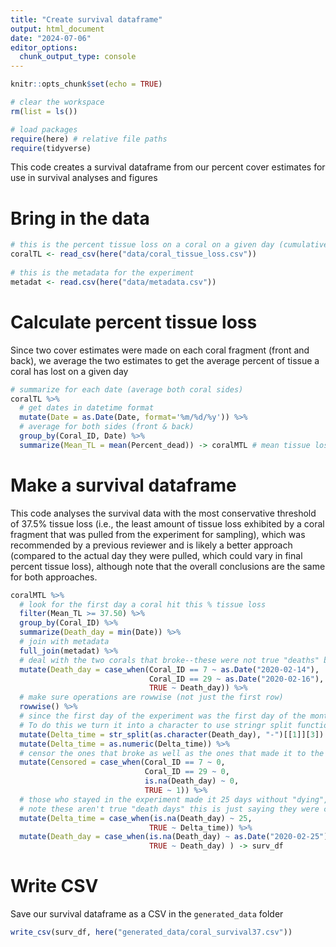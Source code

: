 ```yaml
---
title: "Create survival dataframe"
output: html_document
date: "2024-07-06"
editor_options: 
  chunk_output_type: console
---
```


```r
knitr::opts_chunk$set(echo = TRUE)

# clear the workspace
rm(list = ls())

# load packages
require(here) # relative file paths
require(tidyverse)
```

This code creates a survival dataframe from our percent cover estimates for use in survival analyses and figures

# Bring in the data

```r
# this is the percent tissue loss on a coral on a given day (cumulative, estimated visually from photos)
coralTL <- read_csv(here("data/coral_tissue_loss.csv"))
  
# this is the metadata for the experiment
metadat <- read.csv(here("data/metadata.csv")) 
```

# Calculate percent tissue loss

Since two cover estimates were made on each coral fragment (front and back), we average the two estimates to get the average percent of tissue a coral has lost on a given day

```r
# summarize for each date (average both coral sides)
coralTL %>% 
  # get dates in datetime format
  mutate(Date = as.Date(Date, format='%m/%d/%y')) %>% 
  # average for both sides (front & back)
  group_by(Coral_ID, Date) %>% 
  summarize(Mean_TL = mean(Percent_dead)) -> coralMTL # mean tissue loss
```

# Make a survival dataframe 

This code analyses the survival data with the most conservative threshold of 37.5% tissue loss (i.e., the least amount of tissue loss exhibited by a coral fragment that was pulled from the experiment for sampling), which was recommended by a previous reviewer and is likely a better approach (compared to the actual day they were pulled, which could vary in final percent tissue loss), although note that the overall conclusions are the same for both approaches.

```r
coralMTL %>% 
  # look for the first day a coral hit this % tissue loss
  filter(Mean_TL >= 37.50) %>% 
  group_by(Coral_ID) %>% 
  summarize(Death_day = min(Date)) %>% 
  # join with metadata
  full_join(metadat) %>% 
  # deal with the two corals that broke--these were not true "deaths" but they were removed from the experiment on these specific days
  mutate(Death_day = case_when(Coral_ID == 7 ~ as.Date("2020-02-14"), 
                               Coral_ID == 29 ~ as.Date("2020-02-16"),
                               TRUE ~ Death_day)) %>% 
  # make sure operations are rowwise (not just the first row)
  rowwise() %>% 
  # since the first day of the experiment was the first day of the month, we can just grab the day of the month as the day of the experiment
  # To do this we turn it into a character to use stringr split functions, but then turn it back into a numeric 
  mutate(Delta_time = str_split(as.character(Death_day), "-")[[1]][3]) %>% 
  mutate(Delta_time = as.numeric(Delta_time)) %>% 
  # censor the ones that broke as well as the ones that made it to the end without >= 37.5% tissue loss (i.e., those with no death days)
  mutate(Censored = case_when(Coral_ID == 7 ~ 0, 
                              Coral_ID == 29 ~ 0,
                              is.na(Death_day) ~ 0,
                              TRUE ~ 1)) %>% 
  # those who stayed in the experiment made it 25 days without "dying", which we'll add in manually here
  # note these aren't true "death days" this is just saying they were censored at day 25 (since we don't know if they would have died on day 26, etc.)
  mutate(Delta_time = case_when(is.na(Death_day) ~ 25,
                               TRUE ~ Delta_time)) %>% 
  mutate(Death_day = case_when(is.na(Death_day) ~ as.Date("2020-02-25"),
                               TRUE ~ Death_day) ) -> surv_df
```

# Write CSV

Save our survival dataframe as a CSV in the `generated_data` folder

```r
write_csv(surv_df, here("generated_data/coral_survival37.csv"))
```

